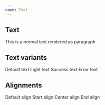 ```yaml
---
name: Text
---
```



## Text

<Playground>
  <Text as="p">This is a normal text rendered as paragraph</Text>
</Playground>

## Text variants

<Playground>
  <Flex space="sm">
    <Text size="xs">Default text</Text>
    <Text tone="light" size="xs">
      Light text
    </Text>
    <Text tone="success" size="xs">
      Success text
    </Text>
    <Text tone="danger" size="xs">
      Error text
    </Text>
  </Flex>
</Playground>

## Alignments

<Playground>
  <Flex space="sm" cross="stretch">
    <Text>Default align</Text>
    <Text align="start">Start align</Text>
    <Text align="center">Center align</Text>
    <Text align="end">End align</Text>
  </Flex>
</Playground>
